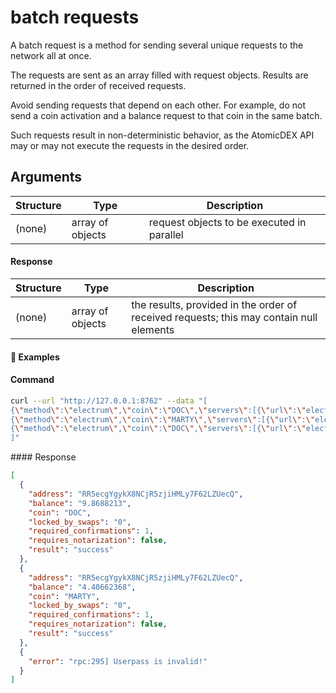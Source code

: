 
# batch requests

A batch request is a method for sending several unique requests to the network all at once.

The requests are sent as an array filled with request objects. Results are returned in the order of received requests.

<Note>
  Avoid sending requests that depend on each other. For example, do not send a coin activation and a balance request to that coin in the same batch.

  Such requests result in non-deterministic behavior, as the AtomicDEX API may or may not execute the requests in the desired order.
</Note>

## Arguments

| Structure | Type             | Description                                |
| --------- | ---------------- | ------------------------------------------ |
| (none)    | array of objects | request objects to be executed in parallel |

#### Response

| Structure | Type             | Description                                                                             |
| --------- | ---------------- | --------------------------------------------------------------------------------------- |
| (none)    | array of objects | the results, provided in the order of received requests; this may contain null elements |

#### 📌 Examples

#### Command

```bash
curl --url "http://127.0.0.1:8762" --data "[
{\"method\":\"electrum\",\"coin\":\"DOC\",\"servers\":[{\"url\":\"electrum1.cipig.net:10017\"},{\"url\":\"electrum2.cipig.net:10017\"},{\"url\":\"electrum3.cipig.net:10017\"}],\"userpass\":\"testpsw\",\"mm2\":1},
{\"method\":\"electrum\",\"coin\":\"MARTY\",\"servers\":[{\"url\":\"electrum1.cipig.net:10018\"},{\"url\":\"electrum2.cipig.net:10018\"},{\"url\":\"electrum3.cipig.net:10018\"}],\"userpass\":\"testpsw\",\"mm2\":1},
{\"method\":\"electrum\",\"coin\":\"DOC\",\"servers\":[{\"url\":\"electrum1.cipig.net:10017\"},{\"url\":\"electrum2.cipig.net:10017\"},{\"url\":\"electrum3.cipig.net:10017\"}],\"userpass\":\"invalid userpass\",\"mm2\":1}
]"
```

<CollapsibleSection expandedText="Hide Response" collapsedText="Show Response">
  #### Response

  ```json
  [
    {
      "address": "RR5ecgYgykX8NCjR5zjiHMLy7F62LZUecQ",
      "balance": "9.8688213",
      "coin": "DOC",
      "locked_by_swaps": "0",
      "required_confirmations": 1,
      "requires_notarization": false,
      "result": "success"
    },
    {
      "address": "RR5ecgYgykX8NCjR5zjiHMLy7F62LZUecQ",
      "balance": "4.40662368",
      "coin": "MARTY",
      "locked_by_swaps": "0",
      "required_confirmations": 1,
      "requires_notarization": false,
      "result": "success"
    },
    {
      "error": "rpc:295] Userpass is invalid!"
    }
  ]
  ```
</CollapsibleSection>
